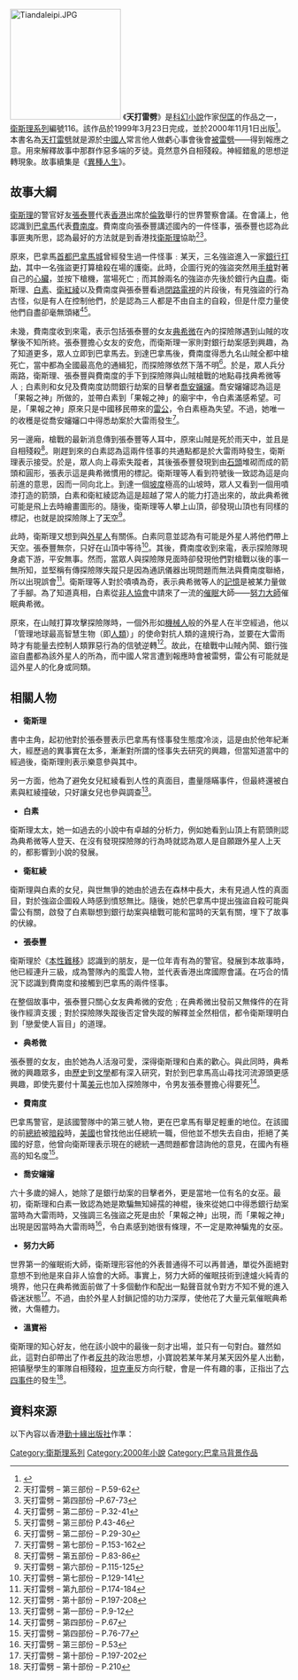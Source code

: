 [[File:Tiandaleipi.JPG|200px]]
《'''天打雷劈'''》是[[科幻小說|科幻小說]]作家[[倪匡|倪匡]]的作品之一，[[衛斯理系列|衛斯理系列]]編號116。該作品於1999年3月23日完成，並於2000年11月1日出版<ref>{{Cite web |url=http://www.hkbookcity.com/showbook2.php?serial_no=111841 |title=天打雷劈 |access-date=2008-08-04 |archive-date=2019-08-11 |archive-url=https://web.archive.org/web/20190811062709/http://www.hkbookcity.com/showbook2.php?serial_no=111841 |dead-url=no }}</ref>。本書名為[[天打雷劈|天打雷劈]]就是源於[[中國人|中國人]]常言他人做虧心事會後會[[雷击死亡|被雷劈]]——得到報應之意。用來解釋故事中那群作惡多端的歹徒。竟然意外自相殘殺。神經錯亂的思想逆轉現象。故事續集是《[[異種人生|異種人生]]》。

==故事大綱==

[[衛斯理|衛斯理]]的警官好友[[張泰豐|張泰豐]]代表[[香港|香港]]出席於[[倫敦|倫敦]]舉行的世界警察會議。在會議上，他認識到[[巴拿馬|巴拿馬]]代表[[費南度|費南度]]。費南度向張泰豐講述國內的一件怪事，張泰豐也認為此事匪夷所思，認為最好的方法就是到香港找[[衛斯理|衛斯理]]協助<ref>天打雷劈 – 第三部份 – P.59-62</ref><ref>天打雷劈 – 第四部份 –P.67-73</ref>。

原來，巴拿馬[[首都|首都]][[巴拿馬城|巴拿馬城]]曾經發生過一件怪事﹕某天，三名強盜進入一家[[銀行|銀行]][[打劫|打劫]]，其中一名強盜更打算槍殺在場的護衛。此時，企圖行兇的強盜突然用[[手槍|手槍]]對著自己的[[心臟|心臟]]，並按下槍機，當場死亡﹔而其餘兩名的強盜亦先後於銀行內[[自盡|自盡]]。衛斯理、[[白素|白素]]、[[衛紅綾|衛紅綾]]以及費南度與張泰豐看過[[閉路電視|閉路電視]]的片段後，有見強盜的行為古怪，似是有人在控制他們，於是認為三人都是不由自主的自殺，但是什麼力量使他們自盡卻毫無頭緒<ref>天打雷劈 – 第二部份 – P.32-41</ref><ref>天打雷劈 – 第三部份 P.43-46</ref>。

未幾，費南度收到來電，表示包括張泰豐的女友[[典希微|典希微]]在內的探險隊遇到山賊的攻擊後不知所終。張泰豐擔心女友的安危，而衛斯理一家則對銀行劫案感到興趣，為了知道更多，眾人立即到巴拿馬去。到達巴拿馬後，費南度得悉九名山賊全都中槍死亡，當中都為全國最高危的通緝犯，而探險隊依然下落不明<ref>天打雷劈 – 第二部份 – P.29-30</ref>。於是，眾人兵分兩路，衛斯理、張泰豐與費南度的手下到探險隊與山賊槍戰的地點尋找典希微等人﹔白素則和女兒及費南度訪問銀行劫案的目擊者[[喬安嬸嬸|喬安嬸嬸]]。喬安嬸嬸認為這是「果報之神」所做的，並帶白素到「果報之神」的廟宇中，令白素滿感希望。可是，「果報之神」原來只是中國移民帶來的[[雷公|雷公]]，令白素極為失望。不過，她唯一的收穫是從喬安嬸嬸口中得悉劫案於大雷雨發生<ref>天打雷劈 – 第七部份 – P.153-162</ref>。

另一邊廂，槍戰的最新消息傳到張泰豐等人耳中，原來山賊是死於雨天中，並且是自相殘殺<ref>天打雷劈 – 第五部份 – P.83-86</ref>。剛趕到來的白素認為這兩件怪事的共通點都是於大雷雨時發生，衛斯理表示接受。於是，眾人向上尋索失蹤者，其後張泰豐發現到由[[石頭|石頭]]堆砌而成的箭頭和圓形，張表示這是典希微慣用的標記。衛斯理等人看到符號後一致認為這是向前進的意思，因而一同向北上。到達一個[[坡度|坡度]]極高的山坡時，眾人又看到一個用噴漆打造的箭頭，白素和衛紅綾認為這是超越了常人的能力打造出來的，故此典希微可能是飛上去時繪畫圖形的。隨後，衛斯理等人攀上山頂，卻發現山頂也有同樣的標記，也就是說探險隊上了[[天空|天空]]<ref>天打雷劈 – 第六部份 – P.115-125</ref>。

此時，衛斯理又想到與[[外星人|外星人]]有關係。白素同意並認為有可能是外星人將他們帶上天空。張泰豐無奈，只好在山頂中等待<ref>天打雷劈 – 第七部份 – P.129-141</ref>。其後，費南度收到來電，表示探險隊現身處下游，平安無事。然而，當眾人與探險隊見面時卻發現他們對槍戰以後的事一無所知，並堅稱有傳探險隊失蹤只是因為通訊儀器出現問題而無法與費南度聯絡，所以出現誤會<ref>天打雷劈 – 第九部份 – P.174-184</ref>。衛斯理等人對於嘖嘖為奇，表示典希微等人的[[記憶|記憶]]是被某力量做了手腳。為了知道真相，白素從[[非人協會|非人協會]]中請來了一流的[[催眠|催眠]]大師——[[努力大師|努力大師]]催眠典希微。

原來，在山賊打算攻擊探險隊時，一個外形如[[機械人|機械人]]般的外星人在半空經過，他以「管理地球最高智慧生物（即[[人類|人類]]）」的使命對抗人類的違規行為，並要在大雷雨時才有能量去控制人類罪惡行為的信號逆轉<ref>天打雷劈 - 第十部份 – P.197-208</ref>。故此，在槍戰中山賊內鬨、銀行強盜自盡都為該外星人的所為，而中國人常言遭到報應時會被雷劈，雷公有可能就是這外星人的化身或同類。

==相關人物==
*'''衛斯理'''
書中主角，起初他對於張泰豐表示巴拿馬有怪事發生態度冷淡，這是由於他年紀漸大，經歷過的異事實在太多，漸漸對所謂的怪事失去研究的興趣，但當知道當中的經過後，衛斯理則表示樂意參與其中。

另一方面，他為了避免女兒紅綾看到人性的真面目，盡量隱瞞事件，但最終還被白素與紅綾撞破，只好讓女兒也參與調查<ref>天打雷劈 – 第一部份 – P.9-12</ref>。

*'''白素'''
衛斯理太太，她一如過去的小說中有卓越的分析力，例如她看到山頂上有箭頭則認為典希微等人登天、在沒有發現探險隊的行為時就認為眾人是自願跟外星人上天的，都影響到小說的發展。

*'''衛紅綾'''
衛斯理與白素的女兒，與世無爭的她由於過去在森林中長大，未有見過人性的真面目，對於強盜企圖殺人時感到憤怒無比。隨後，她於巴拿馬中提出強盜自殺可能與雷公有關，啟發了白素聯想到銀行劫案與槍戰可能和當時的天氣有關，埋下了故事的伏線。

*'''張泰豐'''
衛斯理於《[[本性難移|本性難移]]》認識到的朋友，是一位年青有為的警官。發展到本故事時，他已經連升三級，成為警隊內的風雲人物，並代表香港出席國際會議。在巧合的情況下認識到費南度和接觸到巴拿馬的兩件怪事。

在整個故事中，張泰豐只關心女友典希微的安危﹔在典希微出發前又無條件的在背後作經濟支援﹔對於探險隊失蹤後否定曾失蹤的解釋並全然相信，都令衛斯理明白到「戀愛使人盲目」的道理。

*'''典希微'''
張泰豐的女友，由於她為人活潑可愛，深得衛斯理和白素的歡心。與此同時，典希微的興趣眾多，由[[歷史|歷史]]到[[文學|文學]]都有深入研究，對於到巴拿馬高山尋找河流源頭更感興趣，即使先要付十萬[[美元|美元]]也加入探險隊中，令男友張泰豐擔心得要死<ref>天打雷劈 – 第四部份 – P.67</ref>。

*'''費南度'''
巴拿馬警官，是該國警隊中的第三號人物，更在巴拿馬有舉足輕重的地位。在該國的前[[總統|總統]]被[[暗殺|暗殺]]時，[[美國|美國]]也曾找他出任總統一職，但他並不想失去自由，拒絕了美國的好意，他曾向衛斯理表示現在的總統一遇問題都會諮詢他的意見，在國內有極高的知名度<ref>天打雷劈 – 第四部份 – P.76-77</ref>。

*'''喬安嬸嬸'''
六十多歲的婦人，她除了是銀行劫案的目擊者外，更是當地一位有名的女巫。最初，衛斯理和白素一致認為她是欺騙無知婦孺的神棍，後來從她口中得悉銀行劫案當時為大雷雨時，又強調三名強盜之死是由於「果報之神」出現，而「果報之神」出現是因當時為大雷雨時<ref>天打雷劈 – 第三部份 – P.53</ref>，令白素感到她很有條理，不一定是欺神騙鬼的女巫。

*'''努力大師'''
世界第一的催眠術大師，衛斯理形容他的外表普通得不可以再普通，單從外面絕對意想不到他是來自非人協會的大師。事實上，努力大師的催眠技術到達爐火純青的境界，他只在典希微面前做了十多個動作和配出一點聲音就令對方不知不覺的進入昏迷狀態<ref>天打雷劈 – 第十部份 – P.197-202</ref>。不過，由於外星人封鎖記憶的功力深厚，使他花了大量元氣催眠典希微，大傷體力。
*'''溫寶裕'''
衛斯理的知心好友，他在該小說中的最後一刻才出場，並只有一句對白。雖然如此，這對白卻帶出了作者[[反共|反共]]的政治思想，小寶說若某年某月某天因外星人出動，把镇壓學生的軍隊自相殘殺，[[坦克車|坦克車]]反方向行駛，會是一件有趣的事，正指出了[[六四事件|六四事件]]的發生<ref>天打雷劈 – 第十部份 –  P.210</ref>。

==資料來源==
以下內容以香港[[勤十緣出版社|勤十緣出版社]]作準：
{{reflist|3}}

{{s-start}}
{{s-bef | before=115 [[本性難移|本性難移]]}}
{{s-ttl | title=衛斯理系列（按編號） | years=116}}
{{s-aft | after=117 [[另類複製|另類複製]]}}
{{end box}}

{{衛斯理系列}}

[[Category:衛斯理系列|Category:衛斯理系列]]
[[Category:2000年小說|Category:2000年小說]]
[[Category:巴拿马背景作品|Category:巴拿马背景作品]]